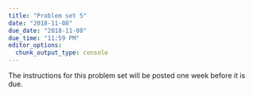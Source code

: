 ```yaml
---
title: "Problem set 5"
date: "2018-11-08"
due_date: "2018-11-08"
due_time: "11:59 PM"
editor_options: 
  chunk_output_type: console
---
```


The instructions for this problem set will be posted one week before it is due.
